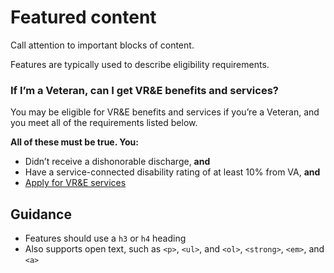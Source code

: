 
<Meta title="Components/Featured content" />

# Featured content

Call attention to important blocks of content.

Features are typically used to describe eligibility requirements.

<Canvas>
  <div class="feature">
    <h3>If I’m a Veteran, can I get VR&amp;E benefits and services?</h3>
    <p>You may be eligible for VR&amp;E benefits and services if you’re a Veteran, and you meet all of the requirements listed below.</p>
    <p><strong>All of these must be true. You:</strong></p>
    <ul>
      <li>Didn’t receive a dishonorable discharge, <strong>and</strong></li>
      <li>Have a service-connected disability rating of at least 10% from VA, <strong>and</strong></li>
      <li><a href="#">Apply for VR&amp;E services</a></li>
    </ul>
  </div>
</Canvas>

## Guidance

* Features should use a `h3` or `h4` heading
* Also supports open text, such as `<p>`, `<ul>`, and `<ol>`, `<strong>`, `<em>`, and `<a>`
